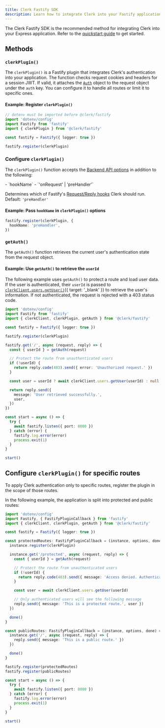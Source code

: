 ```yaml
---
title: Clerk Fastify SDK
description: Learn how to integrate Clerk into your Fastify application using the Clerk Fastify SDK.
---
```


The Clerk Fastify SDK is the recommended method for integrating Clerk into your Express application. Refer to the [quickstart guide](/docs/quickstarts/fastify) to get started.

## Methods

### `clerkPlugin()`

The `clerkPlugin()` is a Fastify plugin that integrates Clerk's authentication into your application. The function checks request cookies and headers for a session JWT. If valid, it attaches the [`Auth`](/docs/references/backend/types/auth-object#auth-object) object to the request object under the `auth` key. You can configure it to handle all routes or limit it to specific ones.

#### Example: Register `clerkPlugin()`

```ts
// dotenv must be imported before @clerk/fastify
import 'dotenv/config'
import Fastify from 'fastify'
import { clerkPlugin } from '@clerk/fastify'

const fastify = Fastify({ logger: true })

fastify.register(clerkPlugin)
```

### Configure `clerkPlugin()`

The `clerkPlugin()` function accepts the [Backend API options](/docs/references/backend/overview#options) in addition to the following:

<Properties>
  - `hookName`
  - `'onRequest' | 'preHandler'`

  Determines which of Fastify's [Request/Reply hooks](https://fastify.dev/docs/latest/Reference/Hooks/#requestreply-hooks) Clerk should run. Default: `'preHandler'`
</Properties>

#### Example: Pass `hookName` in `clerkPlugin()` options

```ts
fastify.register(clerkPlugin, {
  hookName: 'preHandler',
})
```

### `getAuth()`

The `getAuth()` function retrieves the current user's authentication state from the request object.

#### Example: Use `getAuth()` to retrieve the `userId`

The following example uses `getAuth()` to protect a route and load user data. If the user is authenticated, their `userId` is passed to [`clerkClient.users.getUser()`](/docs/references/backend/user/get-user){{ target: '_blank' }} to retrieve the user's information. If not authenticated, the request is rejected with a 403 status code.

```ts
import 'dotenv/config'
import Fastify from 'fastify'
import { clerkClient, clerkPlugin, getAuth } from '@clerk/fastify'

const fastify = Fastify({ logger: true })

fastify.register(clerkPlugin)

fastify.get('/', async (request, reply) => {
  const { userId } = getAuth(request)

  // Protect the route from unauthenticated users
  if (!userId) {
    return reply.code(403).send({ error: 'Unauthorized request.' })
  }

  const user = userId ? await clerkClient.users.getUser(userId) : null

  return reply.send({
    message: 'User retrieved successfully.',
    user,
  })
})

const start = async () => {
  try {
    await fastify.listen({ port: 8080 })
  } catch (error) {
    fastify.log.error(error)
    process.exit(1)
  }
}

start()
```

## Configure `clerkPlugin()` for specific routes

To apply Clerk authentication only to specific routes, register the plugin in the scope of those routes.

In the following example, the application is split into protected and public routes:

```ts {{ filename: 'index.ts' }}
import 'dotenv/config'
import Fastify, { FastifyPluginCallback } from 'fastify'
import { clerkClient, clerkPlugin, getAuth } from '@clerk/fastify'

const fastify = Fastify({ logger: true })

const protectedRoutes: FastifyPluginCallback = (instance, options, done) => {
  instance.register(clerkPlugin)

  instance.get('/protected', async (request, reply) => {
    const { userId } = getAuth(request)

    // Protect the route from unauthenticated users
    if (!userId) {
      return reply.code(403).send({ message: 'Access denied. Authentication required.' })
    }

    const user = await clerkClient.users.getUser(userId)

    // Only authenticated users will see the following message
    reply.send({ message: 'This is a protected route.', user })
  })

  done()
}

const publicRoutes: FastifyPluginCallback = (instance, options, done) => {
  instance.get('/', async (request, reply) => {
    reply.send({ message: 'This is a public route.' })
  })

  done()
}

fastify.register(protectedRoutes)
fastify.register(publicRoutes)

const start = async () => {
  try {
    await fastify.listen({ port: 8080 })
  } catch (error) {
    fastify.log.error(error)
    process.exit(1)
  }
}

start()
```
